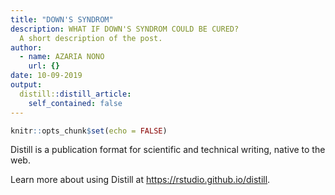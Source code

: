 ```yaml
---
title: "DOWN'S SYNDROM"
description: WHAT IF DOWN'S SYNDROM COULD BE CURED?
  A short description of the post.
author:
  - name: AZARIA NONO
    url: {}
date: 10-09-2019
output:
  distill::distill_article:
    self_contained: false
---
```


```r
knitr::opts_chunk$set(echo = FALSE)
```

Distill is a publication format for scientific and technical writing, native to the web.

Learn more about using Distill at <https://rstudio.github.io/distill>.

